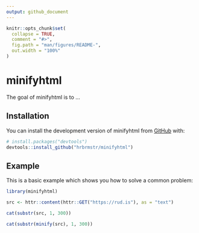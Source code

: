 ```yaml
---
output: github_document
---
```


<!-- README.md is generated from README.Rmd. Please edit that file -->

```r
knitr::opts_chunk$set(
  collapse = TRUE,
  comment = "#>",
  fig.path = "man/figures/README-",
  out.width = "100%"
)
```

# minifyhtml

<!-- badges: start -->
<!-- badges: end -->

The goal of minifyhtml is to ...

## Installation

You can install the development version of minifyhtml from [GitHub](https://github.com/) with:

``` r
# install.packages("devtools")
devtools::install_github("hrbrmstr/minifyhtml")
```

## Example

This is a basic example which shows you how to solve a common problem:

```r
library(minifyhtml)

src <- httr::content(httr::GET("https://rud.is"), as = "text")

cat(substr(src, 1, 300))

cat(substr(minify(src), 1, 300))
```

